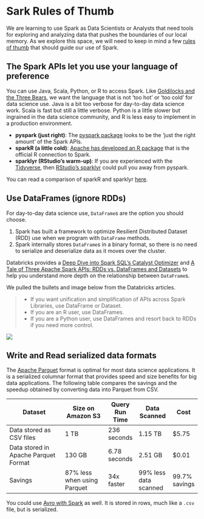 
# Sark Rules of Thumb

We are learning to use Spark as Data Scientists or Analysts that need tools for exploring and analyzing data that pushes the boundaries of our local memory. As we explore this space, we will need to keep in mind a few [rules of thumb](https://en.wikipedia.org/wiki/Rule_of_thumb) that should guide our use of Spark.

## The Spark APIs let you use your language of preference

You can use Java, Scala, Python, or R to access Spark.  Like [Goldilocks and the Three Bears](https://en.wikipedia.org/wiki/Goldilocks_principle), we want the language that is not 'too hot' or 'too cold' for data science use.  Java is a bit too verbose for day-to-day data science work. Scala is fast but still a little verbose. Python is a little slower but ingrained in the data science community, and R is less easy to implement in a production environment.  

- __pyspark (just right)__: The [pyspark package](https://spark.apache.org/docs/latest/api/python/index.html) looks to be the 'just the right amount' of the Spark APIs.  
- __sparkR (a little cold)__: [Apache has developed an R package](https://spark.apache.org/docs/latest/sparkr.html) that is the official R connection to Spark.
- __sparklyr (RStudio's warm-up)__: If you are experienced with the [Tidyverse](https://www.tidyverse.org/), then [RStudio's sparklyr](https://spark.rstudio.com/) could pull you away from pyspark.

You can read a comparison of sparkR and sparklyr [here](https://developpaper.com/deep-comparative-data-science-toolbox-sparkr-vs-sparklyr/).

## Use DataFrames (ignore RDDs)

For day-to-day data science use, `DataFrame`s are the option you should choose.  

1. Spark has built a framework to optimize Resilient Distributed Dataset (RDD) use when we program with `DataFrame` methods.
2. Spark internally stores `DataFrame`s in a binary format, so there is no need to serialize and deserialize data as it moves over the cluster.

Databricks provides a [Deep Dive into Spark SQL’s Catalyst Optimizer](https://databricks.com/blog/2015/04/13/deep-dive-into-spark-sqls-catalyst-optimizer.html) and [A Tale of Three Apache Spark APIs: RDDs vs. DataFrames and Datasets](https://databricks.com/blog/2016/07/14/a-tale-of-three-apache-spark-apis-rdds-dataframes-and-datasets.html) to help you understand more depth on the relationship between `DataFrame`s.

We pulled the bullets and image below from the Databricks articles.

> - If you want unification and simplification of APIs across Spark Libraries, use DataFrame or Dataset.
> - If you are an R user, use DataFrames.
> - If you are a Python user, use DataFrames and resort back to RDDs if you need more control.

![](img/spark_sql_dataframe_rdd.png)

## Write and Read serialized data formats

The [Apache Parquet](https://databricks.com/glossary/what-is-parquet) format is optimal for most data science applications. It is a serialized columnar format that provides speed and size benefits for big data applications. The following table compares the savings and the speedup obtained by converting data into Parquet from CSV.

| Dataset                              | Size on Amazon S3           | Query Run Time | Data Scanned          | Cost          |
| ------------------------------------ | --------------------------- | -------------- | --------------------- | ------------- |
| Data stored as CSV files             | 1 TB                        | 236 seconds    | 1.15 TB               | $5.75         |
| Data stored in Apache Parquet Format | 130 GB                      | 6.78 seconds   | 2.51 GB               | $0.01         |
| Savings                              | 87% less when using Parquet | 34x faster     | 99% less data scanned | 99.7% savings |

You could use [Avro with Spark](https://spark.apache.org/docs/latest/sql-data-sources-avro.html) as well.  It is stored in rows, much like a `.csv` file, but is serialized.
